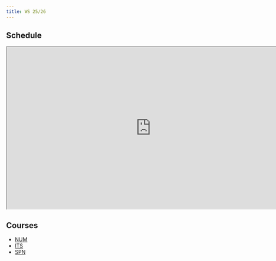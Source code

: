 ```yaml
---
title: WS 25/26
---
```


## Schedule

```{=html}
<iframe width="780" height="440" src="https://docs.google.com/spreadsheets/d/e/2PACX-1vRt8zAxoOgaR8BgbyWCm5Lc6vCoBrKomJ85Thk9K2L4E0pU7rBQVK3sHgCkKk-gZb1ucEzKdFraiRyT/pubhtml?gid=0&single=true"></iframe>
```

<!-- * detailed [plan](https://docs.google.com/spreadsheets/d/e/2PACX-1vRMRrM18WqK_iUuCsj6jx4YbixDTOIozv9O87CeD52qRrw8-T5ILyMBa6Thl597Zk7BqYH5-SnFYexX/pubhtml) -->

## Courses 

* [NUM](./num/index.qmd)
* [ITS](./its/index.qmd)
* [SPN](./spn/index.qmd)

